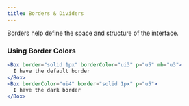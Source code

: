 ```yaml
---
title: Borders & Dividers
---
```



Borders help define the space and structure of the interface.

<BorderRender />

### Using Border Colors

```jsx
<Box border="solid 1px" borderColor="ui3" p="u5" mb="u3">
  I have the default border
</Box>
<Box borderColor="ui4" border="solid 1px" p="u5">
  I have the dark border
</Box>
```
